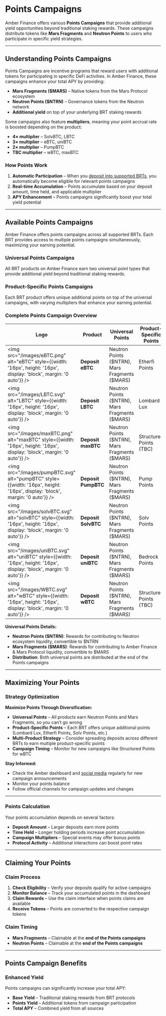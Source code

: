 # Points Campaigns

Amber Finance offers various **Points Campaigns** that provide additional yield opportunities beyond traditional staking rewards. These campaigns distribute tokens like **Mars Fragments** and **Neutron Points** to users who participate in specific yield strategies.

---

## Understanding Points Campaigns

Points Campaigns are incentive programs that reward users with additional tokens for participating in specific DeFi activities. In Amber Finance, these campaigns enhance your total APY by providing:

* **Mars Fragments (\$MARS)** – Native tokens from the Mars Protocol ecosystem
* **Neutron Points (\$NTRN)** – Governance tokens from the Neutron network
* **Additional yield** on top of your underlying BRT staking rewards

Some campaigns also feature **multipliers**, meaning your point accrual rate is boosted depending on the product:

* **4× multiplier** – SolvBTC, LBTC
* **3× multiplier** – eBTC, uniBTC
* **2× multiplier** – PumpBTC
* **TBC multiplier** – wBTC, maxBTC

### How Points Work

1. **Automatic Participation** – When you [deposit into supported BRTs](/user-guide/depositing), you automatically become eligible for relevant points campaigns
2. **Real-time Accumulation** – Points accumulate based on your deposit amount, time held, and applicable multiplier
3. **APY Enhancement** – Points campaigns significantly boost your total yield potential

---

## Available Points Campaigns

Amber Finance offers points campaigns across all supported BRTs. Each BRT provides access to multiple points campaigns simultaneously, maximizing your earning potential.

### Universal Points Campaigns

All BRT products on Amber Finance earn two universal point types that provide additional yield beyond traditional staking rewards.

### Product-Specific Points Campaigns

Each BRT product offers unique additional points on top of the universal campaigns, with varying multipliers that enhance your earning potential.

### Complete Points Campaign Overview

| Logo | Product | Universal Points | Product-Specific Points | Multiplier |
|------|---------|------------------|------------------------|------------|
| <img src="/images/eBTC.png" alt="eBTC" style={{width: '16px', height: '16px', display: 'block', margin: '0 auto'}} /> | **Deposit eBTC** | Neutron Points (\$NTRN),<br />Mars Fragments (\$MARS) | Etherfi Points | 3× |
| <img src="/images/LBTC.svg" alt="LBTC" style={{width: '16px', height: '16px', display: 'block', margin: '0 auto'}} /> | **Deposit LBTC** | Neutron Points (\$NTRN),<br />Mars Fragments (\$MARS) | Lombard Lux | 4× |
| <img src="/images/maxBTC.png" alt="maxBTC" style={{width: '16px', height: '16px', display: 'block', margin: '0 auto'}} /> | **Deposit maxBTC** | Neutron Points (\$NTRN),<br />Mars Fragments (\$MARS) | Structured Points (TBC) | TBC |
| <img src="/images/pumpBTC.svg" alt="pumpBTC" style={{width: '16px', height: '16px', display: 'block', margin: '0 auto'}} /> | **Deposit PumpBTC** | Neutron Points (\$NTRN),<br />Mars Fragments (\$MARS) | Pump Points | 2× |
| <img src="/images/solvBTC.svg" alt="solvBTC" style={{width: '16px', height: '16px', display: 'block', margin: '0 auto'}} /> | **Deposit SolvBTC** | Neutron Points (\$NTRN),<br />Mars Fragments (\$MARS) | Solv Points | 4× |
| <img src="/images/uniBTC.svg" alt="uniBTC" style={{width: '16px', height: '16px', display: 'block', margin: '0 auto'}} /> | **Deposit uniBTC** | Neutron Points (\$NTRN),<br />Mars Fragments (\$MARS) | Bedrock Points | 3× |
| <img src="/images/WBTC.svg" alt="wBTC" style={{width: '16px', height: '16px', display: 'block', margin: '0 auto'}} /> | **Deposit wBTC** | Neutron Points (\$NTRN),<br />Mars Fragments (\$MARS) | Structured Points (TBC) | TBC |

**Universal Points Details:**
- **Neutron Points (\$NTRN)**: Rewards for contributing to Neutron ecosystem liquidity, convertible to \$NTRN
- **Mars Fragments (\$MARS)**: Rewards for contributing to Amber Finance & Mars Protocol liquidity, convertible to \$MARS
- **Distribution**: Both universal points are distributed at the end of the Points campaigns

---

## Maximizing Your Points

### Strategy Optimization

**Maximize Points Through Diversification:**

* **Universal Points** – All products earn Neutron Points and Mars Fragments, so you can’t go wrong
* **Product-Specific Points** – Each BRT offers unique additional points (Lombard Lux, Etherfi Points, Solv Points, etc.)
* **Multi-Product Strategy** – Consider spreading deposits across different BRTs to earn multiple product-specific points
* **Campaign Timing** – Monitor for new campaigns like Structured Points for wBTC

**Stay Informed:**

* Check the Amber dashboard and [social media](/socials) regularly for new campaign announcements
* Monitor your points balance
* Follow official channels for campaign updates and changes

---

### Points Calculation

Your points accumulation depends on several factors:

* **Deposit Amount** – Larger deposits earn more points
* **Time Held** – Longer holding periods increase point accumulation
* **Campaign Multipliers** – Special events may offer bonus points
* **Protocol Activity** – Additional interactions can boost point rates

---

## Claiming Your Points

### Claim Process

1. **Check Eligibility** – Verify your deposits qualify for active campaigns
2. **Monitor Balance** – Track your accumulated points in the dashboard
3. **Claim Rewards** – Use the claim interface when points claims are available
4. **Receive Tokens** – Points are converted to the respective campaign tokens

### Claim Timing

* **Mars Fragments** – Claimable at the **end of the Points campaigns**
* **Neutron Points** – Claimable at the **end of the Points campaigns**

---

## Points Campaign Benefits

### Enhanced Yield

Points campaigns can significantly increase your total APY:

* **Base Yield** – Traditional staking rewards from BRT protocols
* **Points Yield** – Additional tokens from campaign participation
* **Total APY** – Combined yield from all sources
